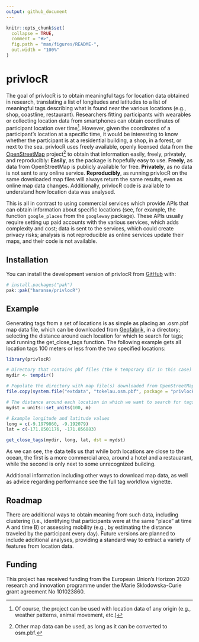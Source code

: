 ```yaml
---
output: github_document
---
```


<!-- README.md is generated from README.Rmd. Please edit that file -->

```r
knitr::opts_chunk$set(
  collapse = TRUE,
  comment = "#>",
  fig.path = "man/figures/README-",
  out.width = "100%"
)
```

# privlocR

<!-- badges: start -->
<!-- badges: end -->

The goal of privlocR is to obtain meaningful tags for location data obtained in research, translating a list of longitudes and latitudes to a list of meaningful tags describing what is found near the various locations (e.g., shop, coastline, restaurant). 
Researchers fitting participants with wearables or collecting location data from smartphones can obtain coordinates of participant location over time^[
Of course, the project can be used with location data of any origin (e.g., weather patterns, animal movement, etc.)]. However, given the coordinates of a participant's location at a specific time, it would be interesting to know whether the participant is at a residential building, a shop, in a forest, or next to the sea. privlocR uses freely available, openly licensed data from the [OpenStreetMap](https://www.openstreetmap.org) project^[Other map data can be used, as long as it can be converted to osm.pbf.] to obtain that information easily, freely, privately, and reproducibly:
**Easily**, as the package is hopefully easy to use.
**Freely**, as data from OpenStreetMap is publicly available for free.
**Privately**, as no data is not sent to any online service.
**Reproducibly**, as running privlocR on the same downloaded map files will always return the same results, even as online map data changes. Additionally, privlocR code is available to understand how location data was analysed.


This is all in contrast to using commercial services which provide APIs that can obtain information about specific locations (see, for example, the function `google_places` from the `googleway` package). These APIs usually require setting up paid accounts with the various services, which adds complexity and cost; data is sent to the services, which could create privacy risks; analysis is not reproducible as online services update their maps, and their code is not available.
 

## Installation

You can install the development version of privlocR from [GitHub](https://github.com/) with:

``` r
# install.packages("pak")
pak::pak("haranse/privlocR")
```

## Example

Generating tags from a set of locations is as simple as placing an .osm.pbf map data file, which can be downloaded from [Geofabrik](https://download.geofabrik.de/), in a directory; selecting the distance around each location for which to search for tags; and running the get_close_tags function. The following example gets all location tags 100 meters or less from the two specified locations:

```r
library(privlocR)

# Directory that contains pbf files (the R temporary dir in this case)
mydir <- tempdir()

# Populate the directory with map file(s) downloaded from OpenStreetMap
file.copy(system.file("extdata", "tokelau.osm.pbf", package = "privlocR"), mydir)

# The distance around each location in which we want to search for tags
mydst = units::set_units(100, m)

# Example longitude and latitude values
long = c(-9.1979860, -9.192079)
lat = c(-171.8501176, -171.856883)

get_close_tags(mydir, long, lat, dst = mydst)
```

As we can see, the data tells us that while both locations are close to the ocean, the first is a more commercial area, around a hotel and a restauarant, while the second is only next to some unrecognized building.

Additional information including other ways to download map data, as well as advice regarding performance see the full tag workflow vignette.

## Roadmap

There are additional ways to obtain meaning from such data, including clustering (i.e., identifying that participants were at the same "place" at time A and time B) or assessing mobility (e.g., by estimating the distance traveled by the participant every day). Future versions are planned to include additional analyses, providing a standard way to extract a variety of features from location data.

## Funding

This project has received funding from the European Union’s Horizon 2020 research and innovation programme under the Marie Sklodowska-Curie grant agreement No 101023860.
